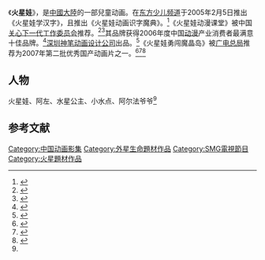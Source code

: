 《'''火星娃'''》，是[[中國大陸|中國大陸]]的一部兒童动画。在[[東方電視台|东方少儿频道]]于2005年2月5日推出《火星娃学汉字》，且推出《火星娃动画识字魔典》。<ref>{{Cite news|url=http://ent.sina.com.cn/2005-01-23/1433638434.html|title=“火星娃”学汉字|language=zh-cn|publisher=新浪|author=张建群|date=2005年1月23日|accessdate=2015-03-10|archive-date=2015-04-02|archive-url=https://web.archive.org/web/20150402154333/http://ent.sina.com.cn/2005-01-23/1433638434.html|dead-url=no}}</ref>《火星娃动漫课堂》被中国[[关心下一代工作委员会|关心下一代工作委员会]]推荐。<ref>{{Cite news|url=http://tech.qianlong.com/28/2005/05/23/81@2645783.htm|title=让儿童自动自发学习汉字不再是个梦|language=zh-cn|publisher=千龙网|author=亦仁|date=2005-05-23|accessdate=2015-03-10|deadurl=yes|archiveurl=https://web.archive.org/web/20150402144955/http://tech.qianlong.com/28/2005/05/23/81@2645783.htm|archivedate=2015年4月2日|df=}}</ref><ref>{{Cite news|url=http://ent.sina.com.cn/x/2005-05-15/0429724066.html|title=《火星娃动漫课堂》让孩子自发学汉字|language=zh-cn|publisher=新浪|author=王岩|date=2005年5月15日|accessdate=2015-03-10|archive-date=2016-03-04|archive-url=https://web.archive.org/web/20160304081448/http://ent.sina.com.cn/x/2005-05-15/0429724066.html|dead-url=no}}</ref>其品牌获得2006年度中国[[动漫|动漫]]产业消费者最满意十佳品牌。<ref>{{Cite news|url=http://news.sznews.com/content/2007-05/18/content_1139727.htm|title=原创动画《水果部落》获千万投资|language=zh-cn|publisher=深圳新闻网|author=小月|date=2007年5月18日|accessdate=2015-03-10|archive-url=https://web.archive.org/web/20150402090045/http://news.sznews.com/content/2007-05/18/content_1139727.htm|archive-date=2015年4月2日|dead-url=yes}}</ref>[[深圳神笔动画设计公司|深圳神笔动画设计公司]]出品。<ref>{{Cite news|url=http://news.sohu.com/20070206/n248063448.shtml|title=罗湖区重金扶持动漫产业|language=zh-cn|publisher=搜狐新闻|author=|date=2007年2月6日|accessdate=2015-03-10|archive-date=2015-04-02|archive-url=https://web.archive.org/web/20150402101026/http://news.sohu.com/20070206/n248063448.shtml|dead-url=no}}</ref>《火星娃勇闯魔晶岛》被[[广电总局|广电总局]]推荐为2007年第二批优秀国产动画片之一。<ref>{{Cite news|url=http://info.broadcast.hc360.com/2007/07/040951101814.shtml|title=广电总局推荐2007年第二批优秀国产动画片|language=zh-cn|publisher=慧聪网|author=广电总局|date=2007/7/4/09:51|accessdate=2015-03-10|archive-date=2016-03-06|archive-url=https://web.archive.org/web/20160306112643/http://info.broadcast.hc360.com/2007/07/040951101814.shtml|dead-url=no}}</ref><ref name="#1">{{Cite news|url=http://tjgame.enorth.com.cn/system/2007/07/06/001758589.shtml|title=《勇闯魔晶岛》被广电总局推荐|language=zh-cn|publisher=北方网|author=王铮|date=2007-07-06|accessdate=2015-03-10|deadurl=yes|archiveurl=https://web.archive.org/web/20150402091138/http://tjgame.enorth.com.cn/system/2007/07/06/001758589.shtml|archivedate=2015年4月2日|df=}}</ref><ref>{{Cite news|url=http://tech.sina.com.cn/it/2007-07-02/1717351772.shtml|title=广电总局关于推荐2007年度第二批优秀国产动画片的通知|language=zh-cn|publisher=新浪网|author=中华人民共和国国家广播电影电视总局网站|date=2007年7月2日|accessdate=2015-03-10|archive-date=2015-04-02|archive-url=https://web.archive.org/web/20150402122427/http://tech.sina.com.cn/it/2007-07-02/1717351772.shtml|dead-url=no}}</ref>

== 人物 ==

火星娃、阿左、水星公主、小水点、阿尔法爷爷<ref name="#1"/>

== 参考文献 ==
{{Reflist}}

[[Category:中国动画影集|Category:中国动画影集]]
[[Category:外星生命題材作品|Category:外星生命題材作品]]
[[Category:SMG電視節目|Category:SMG電視節目]]
[[Category:火星題材作品|Category:火星題材作品]]